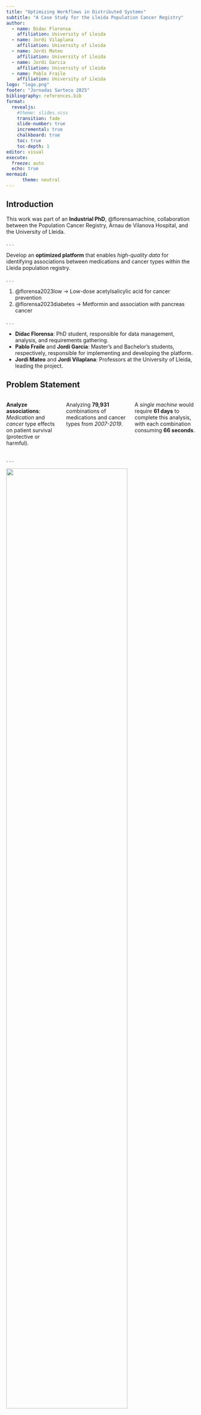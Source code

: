 ```yaml
---
title: "Optimizing Workflows in Distributed Systems"
subtitle: "A Case Study for the Lleida Population Cancer Registry" 
author:
  - name: Didac Florensa
    affiliation: University of Lleida
  - name: Jordi Vilaplana
    affiliation: University of Lleida
  - name: Jordi Mateo
    affiliation: University of Lleida
  - name: Jordi Garcia
    affiliation: University of Lleida
  - name: Pablo Fraile
    affiliation: University of Lleida
logo: "logo.png"
footer: "Jornadas Sarteco 2025"
bibliography: references.bib
format: 
  revealjs:
    #theme: slides.scss
    transition: fade
    slide-number: true
    incremental: true 
    chalkboard: true
    toc: true
    toc-depth: 1
editor: visual
execute:
  freeze: auto
  echo: true
mermaid:
      theme: neutral
---
```


## {background-image=figures/dcg.jpeg footer=false}

## Introduction {.smaller}

::: {.callout-tip title="Context"}
This work was part of an **Industrial PhD**, @florensamachine, collaboration between the Population Cancer Registry, Arnau de Vilanova Hospital, and the University of Lleida.
:::

. . .

::: {.callout-warning title="Purpose"}
Develop an **optimized platform** that enables *high-quality data* for identifying associations between medications and cancer types within the Lleida population registry.
:::

. . .

::: {.callout-note title="Publications Related"}

1. @florensa2023low -> Low-dose acetylsalicylic acid for cancer prevention
2. @florensa2023diabetes -> Metformin and association with pancreas cancer

:::

. . .

::: {.callout-important title="Team"}
- **Dídac Florensa**: PhD student, responsible for data management, analysis, and requirements gathering.
- **Pablo Fraile** and **Jordi Garcia**: Master's and Bachelor's students, respectively, responsible for implementing and developing the platform.
- **Jordi Mateo** and **Jordi Vilaplana**: Professors at the University of Lleida, leading the project.
:::

## Problem Statement {.smaller}

::: columns
::: {.column width="30%" .fragment}

::: {.callout-tip title="Goal"}
**Analyze associations**: *Medication* and *cancer* type effects on patient survival (protective or harmful).
:::

:::
::: {.column width="35%" .fragment}

::: {.callout-warning title="Challenge"}
Analyzing **79,931** combinations of medications and cancer types from *2007-2019*.
:::

:::
::: {.column width="35%" .fragment}

::: {.callout-important title="Inital Approach"}
A *single machine* would require **61 days** to complete this analysis, with each combination consuming **66 seconds**.
:::

:::
:::

. . .

![](figures/original.png){width=80%}


## Profiling {.smaller}

::: columns

::: {.column width="35%" .fragment}
::: {.callout-tip title="Goal"}
- Identify **bottlenecks**
- Identify **inefficiencies**
- Propose **optimizations**
:::
:::
  
::: {.column width="40%" .fragment}
::: {.callout-important title="Findings"}
- Data not retrieved in a **single** query  
- **Join-like**  applied on a *non-relational DB*  
- Queries misaligned with schema structure  
:::
:::
  
::: {.column width="25%" .fragment}
::: {.callout-note title="Proposals"}
- Schema redesign based on **query** access patterns.
:::

:::
:::

. . .

::: columns

::: {.column width="33%"}
#### Yearly Schema 
```.json
{
  "expositions": {
    "2017": {
      "J01FA09": 100,
      "J01FA10": 200
    },
    "2018": {
      "J01FA09": 150,
      "J01FA10": 250
    },..
  }
}
```
:::

::: {.column width="33%"}
#### ATC Code Schema

```.json
{
  "expositions": {
    "J01FA09": {
      "2017": 100,
      "2018": 150
    },
    "J01FA10": {
      "2017": 200,
      "2018": 250
    },...
  }
}
```
:::

::: {.column width="33%"}
#### Flattened Schema

```.json
{
  "expositions": [
    { "atc": "J01FA09", 
      "year": 2017, 
      "dose": 100 },
    { "atc": "J01FA09", 
      "year": 2018, 
      "dose": 150 },
    ...
  ]
}
```
:::

:::

## Data schema impact {.smaller}

::: columns
::: {.column width="50%" .fragment}

![](figures/db_sizes.png)

:::
::: {.column width="50%" .fragment}

![](figures/query_time.png)

:::
:::

. . .

::: {.callout-tip title="Observation"}
Proposed solutions **reduce query time** (at the cost of disk space for indexes). However, *deserialization time* **increases** across all proposals.
:::

. . .

::: {.callout-important title="Next Steps"}
How can we simultaneously minimize deserialization time and reduce query execution?
:::

## Deserialization {.smaller}

::: columns
::: {.column width="40%" .fragment}

::: {.callout-important title="Findings" .fragment}
- PyMongo returns Python dictionaries → slow for large result sets  
- PyMongoArrow improves typing, but still memory-heavy  
- Optimal performance requires **columnar layout with primitive types**
:::

::::{.callout-tip title="Solution" .fragment}
- **Solution**: split into 3 DataFrames:  
  `patients`, `expositions`, `cancers`
:::

:::
::: {.column width="60%" .fragment}

![](figures/split_df.png)

:::
:::

## Memory Optimization {.smaller}

::: {.callout-important title="Findings" .fragment}
- Most patient features are **invariant** across combinations (*age, BMI, diabetes*…)  
- Sorting the data and downcasting types can significantly reduce memory space.
:::

::: {.callout-note title="Proposal" .fragment}
- Precompute static features. 
- Load data once into memory.
- Save shared data in **Apache Parquet**.
- Minimize queries to the database.  
:::


## Data Ingestion Mechanism {.smaller}

::: columns
::: {.column width="35%"}

::: {.callout-tip title="Mechanism"}
0. Precalculate Dataframes
1. Read the Dataframes
2. **CSV** generation with features and the event column
3. **CSV** reading and data preprocessing
4. **COXPH** analysis (using a file as stdout)
5. Read and parse the results
6. Save structured results for later queries
:::

::: {.callout-important title="Improvements"}

- Query-driven -> Reduce time to get data.
- Precalculate shared data -> Avoid repeated queries.
- Use Parquet files -> Efficient storage and fast access.
:::

:::
::: {.column width="65%"}

![](figures/architecture-1.png)

:::
:::


## Code Optimizations {.smaller}

::: columns
::: {.column width="70%"}

#### Non-index-aware

```.python
cancers_df[cancers_df["loc3"] == "C19"]
```

#### Index-aware

```.python
cancers_df.loc[(slice(None), "C19"), :]
```

:::
::: {.column width="30%"}

:::{.callout-note title="Results"}
- Non-index-aware: **1.86 ms**
- Index-aware: **247 μs**
:::

:::
:::

####

::: columns
::: {.column width="70%"}

#### Using `isin()`
```.python
cox_df["has_cancer"] = cox_df.index.isin(with_cancer_df.index)
```

#### Using `loc` with prefill
```.python
cox_df["has_cancer"] = False
cox_df.loc[with_cancer_df.index, "has_cancer"] = True
```

:::
::: {.column width="30%"}

:::{.callout-note title="Results"}
- Using `isin()`: **3.25 ms**
- Using `loc` with prefill: **464 μs**
:::

:::
:::




## Eliminating Communications {.smaller footer=false}

::: columns
::: {.column width="33%"}

::: {.callout-important title="Problem"}
Disk I/O for inter-process communication (IPC) with R is a significant bottleneck.
:::

::: {.callout-tip title="Results"}
We reduce the processing time from **66 seconds to less than 1 second** per combination.

| Function               | Time (ms) |
|------------------------|-----------|
| `get_cox_df`           | 52        |
| `calculate_cox_analysis` | 776       |
| `parse_cox_analysis`   | 22        |
| `save_results`         | 21        |
:::


:::
::: {.column width="67%"}

![](figures/architecture-2.png){fig-align="center"}

:::
:::

## Multithreading {.smaller}

::: {.callout-tip title="Technical Insights" .fragment}

1. Processes outperform threads for CPU-bound tasks -> **Python's Global Interpreter Lock (GIL)** limits threads' performance.
2. Memory usage is higher with processes, which can lead to out-of-memory errors if too many processes are spawned.
3. Threads are more efficient for *I/O-bound tasks*, allowing for **faster startup** and **lower memory** usage.

:::


::: {.callout-important title="Hybrid Strategy" .fragment}
Since threads and processes are not mutually exclusive, we adopted a hybrid approach:

* **Threads**: Efficient for I/O and lightweight parallelism. Used with 2× CPU cores.
* **Processes**: Bypass GIL for CPU-bound tasks. Limited by available RAM.
:::

::: {.callout-note title="Resource Calibration" .fragment}
The hybrid approach allows *fine-tuned* calibration of threads and processes, adapting to the device's CPU and memory capacity. This ensures optimal throughput without exceeding hardware limits.
:::


## Task distribution {.smaller}

::: columns
::: {.column width="70%"}
![](figures/queue.png)

:::
::: {.column width="30%"}

::: {.callout-tip title="Architecture"}
- **Task independence**: Each task is a particular combination of medication and cancer type -> can be processed independently.
- **Task Queue**: Distributes tasks to worker processes (rabbitmq).
- **Worker Processes**: Can be configured to run on different machines, allowing for distributed computing.
- **Task Management**: Each worker fetches tasks from the queue, processes them, and returns results to the main process.
:::

:::
:::

## Deployment {.smaller}

:::: {.callout-tip title="Requirements" .fragment} 
- **Independent combinations** to process.
- **Scalable** and **reproducible** execution. 
:::

. . .

::: {.callout-caution title="Rationale"}

| Feature               | Traditional MPI Cluster               | Kubernetes                          |
|-----------------------|---------------------------------------|-------------------------------------|
| *Resource Allocation* | Static (fixed per job)                |  Dynamic (per-task)               |
| *Scaling*             | Manual intervention required          |   Auto-scaling (HPA + Cluster)     |
| *Fault Tolerance*     | Job fails if worker crashes           |  Self-healing          |

:::


## Scalability {.smaller}


:::{.callout-tip title="Comparative Analysis"}
| Cloud      | Instance type   | Coremark | Workers | vCPUs | Tasks/s | Total time|
|:-----------|:----------------|:---------|:------|:------|:--------|:------------|
| GKE        | e2-highcpu-4    | 51937    | 1     | 4     | 1.0     | 22h 12min   |
|            |                 |          | 2     | 8     | 1.9     | 11h 41min   |
|            |                 |          | 4     | 16    | 3.6     | 06h 10min   |
|            |                 |          | 8     | 32    | 7.0     | 03h 10min   |
|            | c2d-highcpu-4   | 86953    | 4     | 16    | 17.0    | 01h 18min   |
| On-premise | opteron_6247    | 9634     | 1     | 10    | 0.4     | 2d 7h 30min |
|            |                 |          | 2     | 20    | 0.88    | 1d 1h 13min | 
|            |                 |          | 4     | 40    | 2       | 11h 6min    | 
:::

## Conclusions {.smaller}

::: {.callout-tip title="Key Optimizations"}

- **Schema Optimization**  
  Query-driven design and better deserialization.

- **Precomputation & Storage**  
  Eliminated redundant calculations and migrated from CSV to Parquet for columnar efficiency.

- **Compute Efficiency and Communication Overhead**  
  Index-aware queries and optimized pipelines.

- **Parallel Execution**  
  Hybrid threading/multiprocessing to maximize resource utilization.

- **Distributed Scaling**  
  Kubernetes-orchestrated workers with queue-based load balancing.

:::

. . .

::: {.callout-important title="Take Home Messages"}

- **61 Days → ~Hours**  
  Computational throughput improved through systematic optimization.

:::


## References {.smaller}